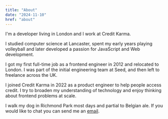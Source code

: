 ```yaml
---
title: "About"
date: "2024-11-10"
href: "about"
---
```


I'm a developer living in London and I work at Credit Karma.

I studied computer science at Lancaster, spent my early years playing volleyball and later developed a passion for JavaScript and Web development.

I got my first full-time job as a frontend engineer in 2012 and relocated to London. I was part of the initial engineering team at Seed, and then left to freelance across the UK.

I joined Credit Karma in 2022 as a product engineer to help people access credit. I try to broaden my understanding of technology and enjoy thinking about frontend problems at scale.

I walk my dog in Richmond Park most days and partial to Belgian ale. If you would like to chat you can send me an [email](mailto:craig.rich@hotmail.co.uk).
